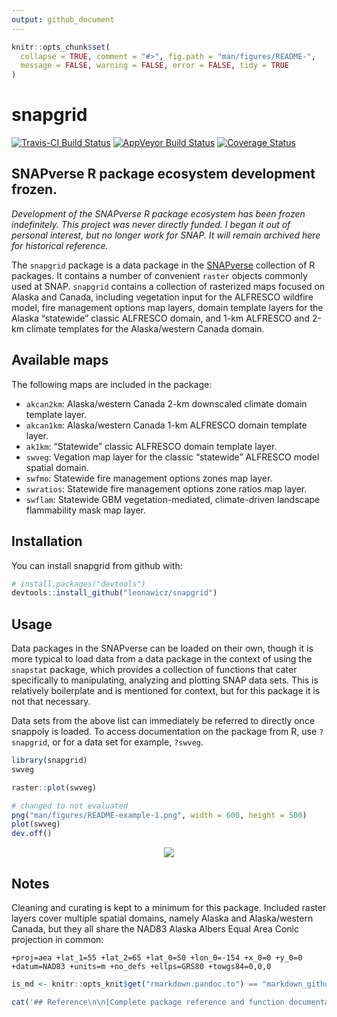 ```yaml
---
output: github_document
---
```


<!-- README.md is generated from README.Rmd. Please edit that file -->

```r
knitr::opts_chunk$set(
  collapse = TRUE, comment = "#>", fig.path = "man/figures/README-",
  message = FALSE, warning = FALSE, error = FALSE, tidy = TRUE
)
```
# snapgrid

[![Travis-CI Build Status](https://travis-ci.org/leonawicz/snapgrid.svg?branch=master)](https://travis-ci.org/leonawicz/snapgrid)
[![AppVeyor Build Status](https://ci.appveyor.com/api/projects/status/github/leonawicz/snapgrid?branch=master&svg=true)](https://ci.appveyor.com/project/leonawicz/snapgrid)
[![Coverage Status](https://img.shields.io/codecov/c/github/leonawicz/snapgrid/master.svg)](https://codecov.io/github/leonawicz/snapgrid?branch=master)

## SNAPverse R package ecosystem development frozen.

*Development of the SNAPverse R package ecosystem has been frozen indefinitely. This project was never directly funded. I began it out of personal interest, but no longer work for SNAP. It will remain archived here for historical reference.*

The `snapgrid` package is a data package in the [SNAPverse](https://leonawicz.github.io/snapverse/) collection of R packages. It contains a number of convenient `raster`
objects commonly used at SNAP. 
`snapgrid` contains a collection of rasterized maps focused on Alaska and Canada, including vegetation input for the ALFRESCO wildfire model, 
fire management options map layers, domain template layers for the Alaska "statewide" classic ALFRESCO domain, 
and 1-km ALFRESCO and 2-km climate templates for the Alaska/western Canada domain.

## Available maps

The following maps are included in the package:

* `akcan2km`: Alaska/western Canada 2-km downscaled climate domain template layer.
* `akcan1km`: Alaska/western Canada 1-km ALFRESCO domain template layer.
* `ak1km`: "Statewide" classic ALFRESCO domain template layer.
* `swveg`: Vegation map layer for the classic "statewide" ALFRESCO model spatial domain.
* `swfmo`: Statewide fire management options zones map layer.
* `swratios`: Statewide fire management options zone ratios map layer.
* `swflam`: Statewide GBM vegetation-mediated, climate-driven landscape flammability mask map layer.

## Installation

You can install snapgrid from github with:

```r
# install.packages("devtools")
devtools::install_github("leonawicz/snapgrid")
```

## Usage

Data packages in the SNAPverse can be loaded on their own, though it is more typical to load data from a data package in the context of using the `snapstat` package, which provides a collection of functions that cater specifically to manipulating, analyzing and plotting SNAP data sets.
This is relatively boilerplate and is mentioned for context, but for this package it is not that necessary.

Data sets from the above list can immediately be referred to directly once snappoly is loaded.
To access documentation on the package from R, use `?snapgrid`, or for a data set for example, `?swveg`.

```r
library(snapgrid)
swveg
```

```r
raster::plot(swveg)
```

```r
# changed to not evaluated
png("man/figures/README-example-1.png", width = 600, height = 500)
plot(swveg)
dev.off()
```

<p style="text-align:center;"><img src="man/figures/README-example-1.png"></p>


## Notes

Cleaning and curating is kept to a minimum for this package. Included raster layers cover multiple spatial domains,
namely Alaska and Alaska/western Canada, but they all share the NAD83 Alaska Albers Equal Area Conic projection in common:

`+proj=aea +lat_1=55 +lat_2=65 +lat_0=50 +lon_0=-154 +x_0=0 +y_0=0 +datum=NAD83 +units=m +no_defs +ellps=GRS80 +towgs84=0,0,0`

```r
is_md <- knitr::opts_knit$get("rmarkdown.pandoc.to") == "markdown_github-ascii_identifiers"
```

```r
cat('## Reference\n\n[Complete package reference and function documentation](https://leonawicz.github.io/snapgrid/)')
```
